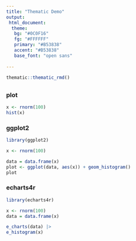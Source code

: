 ```yaml
---
title: "Thematic Demo"
output:
 html_document:
  theme:
   bg: "#0C0F16"
   fg: "#FFFFFF"
   primary: "#B53838"
   accent: "#B53838"
   base_font: "open sans"
   
---
```


```r
thematic::thematic_rmd()
```

## {.tabset .tabset-pills}

### plot

```r
x <- rnorm(100)
hist(x)
```

### ggplot2

```r
library(ggplot2)

x <- rnorm(100)

data = data.frame(x)
plot <- ggplot(data, aes(x)) + geom_histogram()
plot
```

### echarts4r

```r
library(echarts4r)

x <- rnorm(100)
data = data.frame(x)

e_charts(data) |>
e_histogram(x)
```
